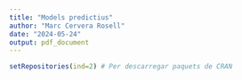 ```yaml
---
title: "Models predictius"
author: "Marc Cervera Rosell"
date: "2024-05-24"
output: pdf_document
---
```


```r
setRepositories(ind=2) # Per descarregar paquets de CRAN
```

